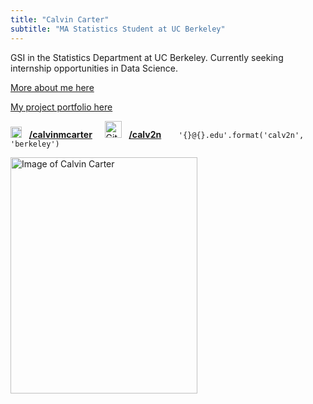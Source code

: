 ```yaml
---
title: "Calvin Carter"
subtitle: "MA Statistics Student at UC Berkeley"
---
```


GSI in the Statistics Department at UC Berkeley. Currently seeking internship opportunities in Data Science.

[More about me here <i class="bi bi-arrow-up-right-circle-fill"></i> ](about.qmd)

[My project portfolio here <i class="bi bi-arrow-up-right-circle-fill"></i> ](projects.qmd)

<img src="https://upload.wikimedia.org/wikipedia/commons/c/ca/LinkedIn_logo_initials.png" alt="LinkedIn logo" width="18" height="18"> &nbsp;
<a href="https://www.linkedin.com/in/calvinmcarter" target="_blank" text><strong>/calvinmcarter</strong></a> &nbsp; &nbsp; 
<img src="https://github.githubassets.com/images/modules/logos_page/GitHub-Mark.png" alt="GitHub Logo" width="27" height="27"> &nbsp; <a href=https://www.github.com/calv2n target="_blank" text><strong>/calv2n</strong></a> &nbsp; &nbsp;
<link rel="stylesheet" href="https://cdnjs.cloudflare.com/ajax/libs/font-awesome/4.7.0/css/font-awesome.min.css">
<i class="fa fa-envelope" style="font-size:20px"></i> &nbsp; `'{}@{}.edu'.format('calv2n', 'berkeley')`

<img src="pages/SSP_26.jpg" alt="Image of Calvin Carter" width="299" height="378"/>

